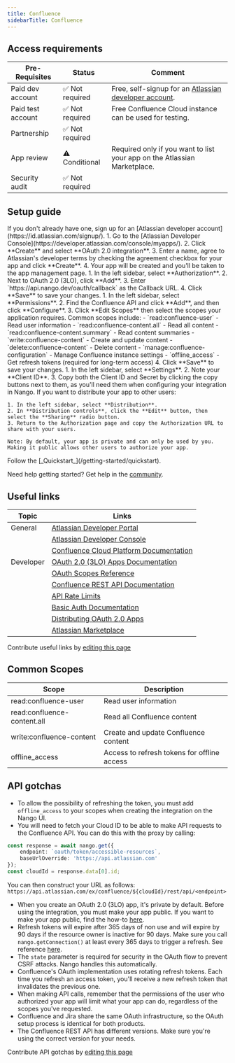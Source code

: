 ```yaml
---
title: Confluence
sidebarTitle: Confluence
---
```



<Overview />
<PreBuiltTooling />
<PreBuiltUseCases />

## Access requirements
| Pre-Requisites | Status | Comment|
| - | - | - |
| Paid dev account | ✅ Not required | Free, self-signup for an [Atlassian developer account](https://developer.atlassian.com/). |
| Paid test account | ✅ Not required | Free Confluence Cloud instance can be used for testing. |
| Partnership | ✅ Not required | |
| App review | ⚠️ Conditional | Required only if you want to list your app on the Atlassian Marketplace. |
| Security audit | ✅ Not required | |


## Setup guide

<Steps>
  <Step title="Create an Atlassian developer account">
    If you don't already have one, sign up for an [Atlassian developer account](https://id.atlassian.com/signup/).
  </Step>
  <Step title="Create a new OAuth 2.0 (3LO) app">
    1. Go to the [Atlassian Developer Console](https://developer.atlassian.com/console/myapps/).
    2. Click **Create** and select **OAuth 2.0 integration**.
    3. Enter a name, agree to Atlassian's developer terms by checking the agreement checkbox for your app and click **Create**.
    4. Your app will be created and you'll be taken to the app management page.
  </Step>
  <Step title="Configure OAuth 2.0 (3LO)">
    1. In the left sidebar, select **Authorization**.
    2. Next to OAuth 2.0 (3LO), click **Add**.
    3. Enter `https://api.nango.dev/oauth/callback` as the Callback URL.
    4. Click **Save** to save your changes.
  </Step>
  <Step title="Add API permissions">
    1. In the left sidebar, select **Permissions**.
    2. Find the Confluence API and click **Add**, and then click **Configure**.
    3. Click **Edit Scopes** then select the scopes your application requires. Common scopes include:
       - `read:confluence-user` - Read user information
       - `read:confluence-content.all` - Read all content
       - `read:confluence-content.summary` - Read content summaries
       - `write:confluence-content` - Create and update content
       - `delete:confluence-content` - Delete content
       - `manage:confluence-configuration` - Manage Confluence instance settings
       - `offline_access` - Get refresh tokens (required for long-term access)
    4. Click **Save** to save your changes.
  </Step>
  <Step title="Obtain your client credentials">
    1. In the left sidebar, select **Settings**.
    2. Note your **Client ID**.
    3. Copy both the Client ID and Secret by clicking the copy buttons next to them, as you'll need them when configuring your integration in Nango.
  </Step>
  <Step title="Make your app available to users (optional)">
    If you want to distribute your app to other users:
    
    1. In the left sidebar, select **Distribution**.
    2. In **Distribution controls**, click the **Edit** button, then select the **Sharing** radio button.
    3. Return to the Authorization page and copy the Authorization URL to share with your users.
    
    Note: By default, your app is private and can only be used by you. Making it public allows other users to authorize your app.
  </Step>
  <Step title="Next">
    Follow the [_Quickstart_](/getting-started/quickstart).
  </Step>
</Steps>

<Tip>Need help getting started? Get help in the [community](https://nango.dev/slack).</Tip>


## Useful links

| Topic | Links | 
| - | - | 
| General | [Atlassian Developer Portal](https://developer.atlassian.com/) |
| | [Atlassian Developer Console](https://developer.atlassian.com/console/myapps/) |
| | [Confluence Cloud Platform Documentation](https://developer.atlassian.com/cloud/confluence/) |
| Developer | [OAuth 2.0 (3LO) Apps Documentation](https://developer.atlassian.com/cloud/confluence/oauth-2-3lo-apps/) |
| | [OAuth Scopes Reference](https://developer.atlassian.com/cloud/confluence/scopes-for-oauth-2-3LO-and-forge-apps/) |
| | [Confluence REST API Documentation](https://developer.atlassian.com/cloud/confluence/rest/intro/) |
| | [API Rate Limits](https://developer.atlassian.com/cloud/confluence/rate-limiting/) |
| | [Basic Auth Documentation](https://developer.atlassian.com/cloud/confluence/basic-auth-for-rest-apis/) |
| | [Distributing OAuth 2.0 Apps](https://developer.atlassian.com/cloud/confluence/oauth-2-3lo-apps/#distributing-your-oauth-2-0--3lo--apps) |
| | [Atlassian Marketplace](https://marketplace.atlassian.com/) |

<Note>Contribute useful links by [editing this page](https://github.com/nangohq/nango/tree/master/docs-v2/integrations/all/confluence.mdx)</Note>

## Common Scopes

| Scope | Description |
| ----- | ----------- |
| read:confluence-user | Read user information |
| read:confluence-content.all | Read all Confluence content |
| write:confluence-content | Create and update Confluence content |
| offline_access | Access to refresh tokens for offline access |



## API gotchas

-   To allow the possibility of refreshing the token, you must add `offline_access` to your scopes when creating the integration on the Nango UI.
-   You will need to fetch your Cloud ID to be able to make API requests to the Confluence API. You can do this with the proxy by calling:

```ts
const response = await nango.get({
    endpoint: `oauth/token/accessible-resources`,
    baseUrlOverride: 'https://api.atlassian.com'
});
const cloudId = response.data[0].id;
```

You can then construct your URL as follows: `https://api.atlassian.com/ex/confluence/${cloudId}/rest/api/<endpoint>`

-   When you create an OAuth 2.0 (3LO) app, it's private by default. Before using the integration, you must make your app public. If you want to make your app public, find the how-to [here](https://developer.atlassian.com/cloud/jira/platform/oauth-2-3lo-apps/#distributing-your-oauth-2-0--3lo--apps).
-   Refresh tokens will expire after 365 days of non use and will expire by 90 days if the resource owner is inactive for 90 days. Make sure you call `nango.getConnection()` at least every 365 days to trigger a refresh. See reference [here](https://developer.atlassian.com/cloud/jira/platform/oauth-2-3lo-apps/#how-do-i-get-a-new-access-token--if-my-access-token-expires-or-is-revoked-).
-   The `state` parameter is required for security in the OAuth flow to prevent CSRF attacks. Nango handles this automatically.
-   Confluence's OAuth implementation uses rotating refresh tokens. Each time you refresh an access token, you'll receive a new refresh token that invalidates the previous one.
-   When making API calls, remember that the permissions of the user who authorized your app will limit what your app can do, regardless of the scopes you've requested.
-   Confluence and Jira share the same OAuth infrastructure, so the OAuth setup process is identical for both products.
-   The Confluence REST API has different versions. Make sure you're using the correct version for your needs.

<Note>Contribute API gotchas by [editing this page](https://github.com/nangohq/nango/tree/master/docs-v2/integrations/all/confluence.mdx)</Note>
